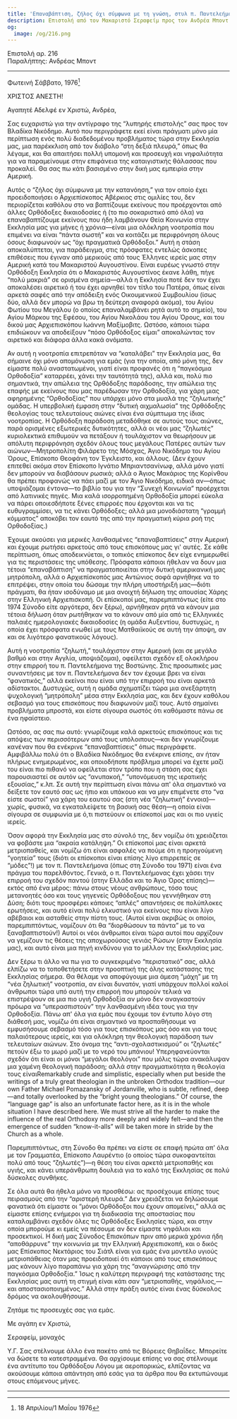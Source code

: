 ```yaml
---
title: 'Επαναβάπτιση, ζήλος όχι σύμφωνα με τη γνώση, στυλ π. Παντελεήμονα'
description: Επιστολή από τον Μακαριστό Σεραφείμ προς τον Ανδρέα Μποντ.
og:
  image: /og/216.png
---
```


<div style={{textAlign:'right', fontFamily:'monospace'}}>Επιστολή αρ. 216</div>
<div style={{textAlign:'left', fontFamily:'monospace'}}>Παραλήπτης: Ανδρέας Μποντ</div>

---

Φωτεινή Σάββατο, 1976[^1]

ΧΡΙΣΤΟΣ ΑΝΕΣΤΗ!

Αγαπητέ Αδελφέ εν Χριστώ, Ανδρέα,

Σας ευχαριστώ για την αντίγραφο της “λυπηρής επιστολής” σας προς τον Βλαδίκα Νικόδημο. Αυτό που περιγράφετε εκεί είναι πράγματι μόνο μία περίπτωση ενός πολύ διαδεδομένου προβλήματος τώρα στην Εκκλησία μας, μια παρέκκλιση από τον διάβολο “στη δεξιά πλευρά,” όπως θα λέγαμε, και θα απαιτήσει πολλή υπομονή και προσευχή και νηφαλιότητα για να παραμείνουμε στην επιφάνεια της καταιγιστικής θάλασσας που προκαλεί. Θα σας πω κάτι βασισμένο στην δική μας εμπειρία στην Αμερική.

Αυτός ο “ζήλος όχι σύμφωνα με την κατανόηση,” για τον οποίο έχει προειδοποιήσει ο Αρχιεπίσκοπος Αβέρκιος στις ομιλίες του, δεν περιορίζεται καθόλου στο να βαπτίζουμε εκείνους που προέρχονται από άλλες Ορθόδοξες δικαιοδοσίες ή (το πιο σοκαριστικό από όλα) να επαναβαπτίζουμε εκείνους που ήδη λαμβάνουν Θεία Κοινωνία στην Εκκλησία μας για μήνες ή χρόνια—είναι μια ολόκληρη νοοτροπία που επιμένει να είναι “πάντα σωστή” και να κοιτάζει με περιφρόνηση όλους όσους διαφωνούν ως “όχι πραγματικά Ορθόδοξοι.” Αυτή η στάση αποκαλύπτεται, για παράδειγμα, στις πρόσφατες εντελώς άσκοπες επιθέσεις που έγιναν από μερικούς από τους Έλληνες ιερείς μας στην Αμερική κατά του Μακαριστού Αυγουστίνου. Είναι ευρέως γνωστό στην Ορθόδοξη Εκκλησία ότι ο Μακαριστός Αυγουστίνος έκανε λάθη, πήγε “πολύ μακριά” σε ορισμένα σημεία—αλλά η Εκκλησία ποτέ δεν τον έχει αποκαλέσει αιρετικό ή του έχει αρνηθεί τον τίτλο του Πατέρα, όπως είναι αρκετά σαφές από την απόδειξη ενός Οικουμενικού Συμβουλίου (ίσως δύο, αλλά δεν μπορώ να βρω τη δεύτερη αναφορά ακόμα), του Αγίου Φωτίου του Μεγάλου (ο οποίος επαναλαμβάνει ρητά αυτό το σημείο), του Αγίου Μάρκου της Εφέσου, του Αγίου Νικολάου του Αγίου Όρους, και του δικού μας Αρχιεπισκόπου Ιωάννη Μαξίμοβιτς. Ωστόσο, κάποιοι τώρα επιδιώκουν να αποδείξουν “πόσο Ορθόδοξος είμαι” αποκαλώντας τον αιρετικό και διάφορα άλλα κακά ονόματα.

Αν αυτή η νοοτροπία επιτρεπόταν να “καταλάβει” την Εκκλησία μας, θα σήμαινε όχι μόνο απομόνωση για εμάς (για την οποία, από μόνη της, δεν είμαστε πολύ αναστατωμένοι, γιατί είναι προφανές ότι η “παγκόσμια Ορθοδοξία” καταρρέει, χάνει την ταυτότητά της), αλλά και, πολύ πιο σημαντικά, την απώλεια της Ορθόδοξης παράδοσης, την απώλεια της επαφής με εκείνους που μας παρέδωσαν την Ορθοδοξία, για χάρη μιας αφηρημένης “Ορθοδοξίας” που υπάρχει μόνο στα μυαλά της “ζηλωτικής” ομάδας. Η υπερβολική έμφαση στην “δυτική αιχμαλωσία” της Ορθόδοξης θεολογίας τους τελευταίους αιώνες είναι ένα σύμπτωμα της ίδιας νοοτροπίας. Η Ορθόδοξη παράδοση μεταδόθηκε σε αυτούς τους αιώνες, παρά ορισμένες εξωτερικές δυτικότητες, αλλά οι νέοι μας “ζηλωτές” κυριολεκτικά επιθυμούν να πετάξουν ή τουλάχιστον να θεωρήσουν με απόλυτη περιφρόνηση σχεδόν όλους τους μεγάλους Πατέρες αυτών των αιώνων—Μητροπολίτη Φιλάρετο της Μόσχας, Άγιο Νικόδημο του Αγίου Όρους, Επίσκοπο Θεοφάνη τον Έγκλειστο, και άλλους. (Δεν έχουν επιτεθεί ακόμα στον Επίσκοπο Ιγνάτιο Μπριαντσανίνωφ, αλλά μόνο γιατί δεν μπορούν να διαβάσουν ρωσικά; αλλά ο Άγιος Μακάριος της Κορίνθου θα πρέπει προφανώς να πάει μαζί με τον Άγιο Νικόδημο, ειδικά αν—όπως υποψιάζομαι έντονα—το βιβλίο του για την “Συνεχή Κοινωνία” προέρχεται από λατινικές πηγές. Μια καλά ισορροπημένη Ορθοδοξία μπορεί εύκολα να πάρει οποιεσδήποτε ξένες επιρροές που έρχονται και να τις ευθυγραμμίσει, να τις κάνει Ορθόδοξες; αλλά μια μονοδιάστατη “γραμμή κόμματος” αποκόβει τον εαυτό της από την πραγματική κύρια ροή της Ορθοδοξίας.)

Έχουμε ακούσει για μερικές λανθασμένες “επαναβαπτίσεις” στην Αμερική και έχουμε ρωτήσει αρκετούς από τους επισκόπους μας γι' αυτές. Σε κάθε περίπτωση, όπως αποδεικνύεται, ο τοπικός επίσκοπος δεν είχε ενημερωθεί για τις περιστάσεις της υπόθεσης. Πρόσφατα κάποιοι ήθελαν να δουν μια τέτοια “επαναβάπτιση” να πραγματοποιείται στην δυτική αμερικανική μας μητρόπολη, αλλά ο Αρχιεπίσκοπός μας Αντώνιος σοφά αρνήθηκε να το επιτρέψει, στην οποία του δώσαμε την πλήρη υποστήριξή μας—διότι πράγματι, θα ήταν ισοδύναμο με μια ανοιχτή δήλωση της απουσίας Χάρης στην Ελληνική Αρχιεπισκοπή. Οι επίσκοποί μας, παρεμπιπτόντως (είτε στο 1974 Σύνοδο είτε αργότερα, δεν ξέρω), αρνήθηκαν ρητά να κάνουν μια τέτοια δήλωση όταν ρωτήθηκαν να το κάνουν από μία από τις Ελληνικές παλαιές ημερολογιακές δικαιοδοσίες (η ομάδα Αυξεντίου, δυστυχώς, η οποία έχει πρόσφατα ενωθεί με τους Ματθαιϊκούς σε αυτή την άποψη, αν και σε λιγότερο φανατικούς λόγους).

Αυτή η νοοτροπία “ζηλωτή,” τουλάχιστον στην Αμερική (και σε μεγάλο βαθμό και στην Αγγλία, υποψιάζομαι), οφείλεται σχεδόν εξ ολοκλήρου στην επιρροή του π. Παντελεήμονα της Βοστώνης. Στις προσωπικές μας συναντήσεις με τον π. Παντελεήμονα δεν τον έχουμε βρει να είναι “φανατικός,” αλλά εκείνοι που είναι υπό την επιρροή του είναι αρκετά αδίστακτοι. Δυστυχώς, αυτή η ομάδα σχηματίζει τώρα μια ανεξάρτητη ψυχολογική “μητρόπολη” μέσα στην Εκκλησία μας, και δεν έχουν καθόλου σεβασμό για τους επισκόπους που διαφωνούν μαζί τους. Αυτό σημαίνει προβλήματα μπροστά, και είστε σίγουρα σωστός ότι καθόμαστε πάνω σε ένα ηφαίστειο.

Ωστόσο, ας σας πω αυτό: γνωρίζουμε καλά αρκετούς επισκόπους και τις απόψεις των περισσότερων από τους υπόλοιπους—και δεν γνωρίζουμε κανέναν που θα ενέκρινε “επαναβαπτίσεις” όπως περιγράφετε. Αμφιβάλλω πολύ ότι ο Βλαδίκα Νικόδημος θα ενέκρινε επίσης, αν ήταν πλήρως ενημερωμένος, και οποιοδήποτε πρόβλημα μπορεί να έχετε μαζί του είναι πιο πιθανό να οφείλεται στον τρόπο που η στάση σας έχει παρουσιαστεί σε αυτόν ως “ανυπακοή,” “υπονόμευση της ιερατικής εξουσίας,” κ.λπ. Σε αυτή την περίπτωση είναι πάνω απ' όλα σημαντικό να δείξετε τον εαυτό σας ως ήπιο και υπάκουο και να μην επιμένετε στο “να είστε σωστοί” για χάρη του εαυτού σας (στη νέα “ζηλωτική” έννοια)—χωρίς, φυσικά, να εγκαταλείψετε τη βασική σας θέση—η οποία είναι σίγουρα σε συμφωνία με ό,τι πιστεύουν οι επίσκοποί μας και οι πιο υγιείς ιερείς.

Όσον αφορά την Εκκλησία μας στο σύνολό της, δεν νομίζω ότι χρειάζεται να φοβάστε μια “ακραία κατάληψη.” Οι επίσκοποί μας είναι αρκετά μετριοπαθείς, και νομίζω ότι είναι ασφαλές να πούμε ότι η προηγούμενη “γοητεία” τους (διότι οι επίσκοποι είναι επίσης λίγο επιρρεπείς σε “μόδες”!) με τον π. Παντελεήμονα (όπως στη Σύνοδο του 1971) είναι ένα πράγμα του παρελθόντος. Γενικά, ο π. Παντελεήμονας έχει χάσει την επιρροή του σχεδόν παντού (στην Ελλάδα και το Άγιο Όρος επίσης)—εκτός από ένα μέρος: πάνω στους νέους ανθρώπους, τόσο τους μετανοητές όσο και τους γηγενείς Ορθόδοξους που γεννήθηκαν στη Δύση; διότι τους προσφέρει κάποιες “απλές” απαντήσεις σε πολύπλοκες ερωτήσεις, και αυτό είναι πολύ ελκυστικό για εκείνους που είναι λίγο αβέβαιοι και ασταθείς στην πίστη τους. (Αυτοί είναι ακριβώς οι οποίοι, παρεμπιπτόντως, νομίζουν ότι θα “διορθώσουν τα πάντα” με το να ξαναβαπτιστούν!) Αυτοί οι νέοι άνθρωποι είναι τώρα αυτοί που αρχίζουν να γεμίζουν τις θέσεις της αποχωρούσας γενιάς Ρώσων (στην Εκκλησία μας), και αυτό είναι μια πηγή κινδύνου για το μέλλον της Εκκλησίας μας.

Δεν ξέρω τι άλλο να πω για το συγκεκριμένο “περιστατικό” σας, αλλά ελπίζω να το τοποθετήσετε στην προοπτική της όλης κατάστασης της Εκκλησίας σήμερα. Θα θέλαμε να αποφύγουμε μια άμεση “μάχη” με τη “νέα ζηλωτική” νοοτροπία, αν είναι δυνατόν, γιατί υπάρχουν πολλοί καλοί άνθρωποι τώρα υπό αυτή την επιρροή που μπορούν τελικά να επιστρέψουν σε μια πιο υγιή Ορθοδοξία αν μόνο δεν αναγκαστούν πρόωρα να “υπερασπιστούν” την λανθασμένη ιδέα τους για την Ορθοδοξία. Πάνω απ' όλα για εμάς που έχουμε τον έντυπο λόγο στη διάθεσή μας, νομίζω ότι είναι σημαντικό να προσπαθήσουμε να εμφυσήσουμε σεβασμό τόσο για τους επισκόπους μας όσο και για τους παλαιότερους ιερείς, και για ολόκληρη την θεολογική παράδοση των τελευταίων αιώνων. Στο όνομα της “αντι-σχολαστικισμού” οι “ζηλωτές” πετούν έξω το μωρό μαζί με το νερό του μπάνιου! Υπερηφανεύονται σχεδόν ότι είναι οι μόνοι “μεγάλοι θεολόγοι” που μόλις τώρα ανακάλυψαν μια χαμένη θεολογική παράδοση; αλλά στην πραγματικότητα η θεολογία τους είναιRemarkably crude and simplistic, especially when put beside the writings of a truly great theologian in the unbroken Orthodox tradition—our own Father Michael Pomazansky of Jordanville, who is subtle, refined, deep—and totally overlooked by the “bright young theologians.” Of course, the “language gap” is also an unfortunate factor here, as it is in the whole situation I have described here. We must strive all the harder to make the influence of the real Orthodoxy more deeply and widely felt—and then the emergence of sudden “know-it-alls” will be taken more in stride by the Church as a whole.

Παρεμπιπτόντως, στη Σύνοδο θα πρέπει να είστε σε επαφή πρώτα απ' όλα με τον Γραμματέα, Επίσκοπο Λαυρέντιο (ο οποίος τώρα συκοφαντείται πολύ από τους “ζηλωτές”)—η θέση του είναι αρκετά μετριοπαθής και υγιής, και κάνει υπεράνθρωπη δουλειά για το καλό της Εκκλησίας σε πολύ δύσκολες συνθήκες.

Σε όλα αυτά θα ήθελα μόνο να προσθέσω: ας προσέχουμε επίσης τους πειρασμούς από την “αριστερή πλευρά.” Δεν χρειάζεται να δηλώσουμε φανατικά ότι είμαστε οι “μόνοι Ορθόδοξοι που έχουν απομείνει,” αλλά ας είμαστε επίσης ενήμεροι για τη διαδικασία της αποστασίας που καταλαμβάνει σχεδόν όλες τις Ορθόδοξες Εκκλησίες τώρα, και στην οποία μπορούμε κι εμείς να πέσουμε αν δεν είμαστε νηφάλιοι και προσεκτικοί. Η δική μας Σύνοδος Επισκόπων πριν από μερικά χρόνια ήδη “αποθάρρυνε” την κοινωνία με την Ελληνική Αρχιεπισκοπή, και ο δικός μας Επίσκοπος Νεκτάριος του Σιάτλ είναι για εμάς ένα μοντέλο υγιούς μετριοπάθειας όταν μας προειδοποιεί ότι κάποιοι από τους επισκόπους μας κάνουν λίγο παραπάνω για χάρη της “αναγνώρισης από την παγκόσμια Ορθοδοξία.” Ίσως η καλύτερη περιγραφή της κατάστασης της Εκκλησίας μας αυτή τη στιγμή είναι κάτι σαν “μετριοπαθής, νηφάλιος,—και αποστασιοποιημένος.” Αλλά στην πράξη αυτός είναι ένας δύσκολος δρόμος να ακολουθήσουμε.

Ζητάμε τις προσευχές σας για εμάς.

Με αγάπη εν Χριστώ,

Σεραφείμ, μοναχός

Υ.Γ. Σας στέλνουμε άλλο ένα πακέτο από τις Βόρειες Θηβαΐδες. Μπορείτε να δώσετε τα κατεστραμμένα. Θα αρχίσουμε επίσης να σας στέλνουμε ένα αντίτυπο του Ορθόδοξου Λόγου με αεροπορικώς, ελπίζοντας να ακούσουμε κάποια απάντηση από εσάς για τα άρθρα που θα εκτυπώνουμε στους επόμενους μήνες.

---

[^1]: 18 Απριλίου/1 Μαΐου 1976